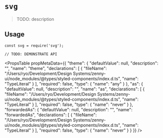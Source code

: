 # `svg`

> TODO: description

## Usage

```
const svg = require('svg');

// TODO: DEMONSTRATE API
```



<PropsTable
  propMetaData={{
  "theme": {
    "defaultValue": null,
    "description": "",
    "name": "theme",
    "declarations": [
      {
        "fileName": "/Users/ryo/Development/Design Systems/zenny-ui/node_modules/@types/styled-components/index.d.ts",
        "name": "TypeLiteral"
      }
    ],
    "required": false,
    "type": {
      "name": "any"
    }
  },
  "as": {
    "defaultValue": null,
    "description": "",
    "name": "as",
    "declarations": [
      {
        "fileName": "/Users/ryo/Development/Design Systems/zenny-ui/node_modules/@types/styled-components/index.d.ts",
        "name": "TypeLiteral"
      }
    ],
    "required": false,
    "type": {
      "name": "never"
    }
  },
  "forwardedAs": {
    "defaultValue": null,
    "description": "",
    "name": "forwardedAs",
    "declarations": [
      {
        "fileName": "/Users/ryo/Development/Design Systems/zenny-ui/node_modules/@types/styled-components/index.d.ts",
        "name": "TypeLiteral"
      }
    ],
    "required": false,
    "type": {
      "name": "never"
    }
  }
}} 
/>